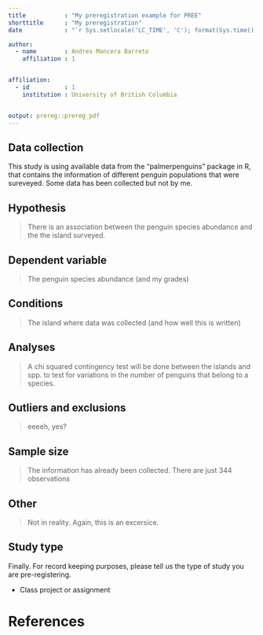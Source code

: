 ```yaml
---
title           : "My preregistration example for PREE"
shorttitle      : "My preregistration"
date            : "`r Sys.setlocale('LC_TIME', 'C'); format(Sys.time(), '%d\\\\. %B %Y')`"

author: 
  - name        : Andres Mancera Barreto
    affiliation : 1


affiliation:
  - id          : 1
    institution : University of British Columbia


output: prereg::prereg_pdf
---
```


<!-- To keep pre-registrations to a reasonable length for readers, we recommend answers fit within a single page .pdf document, roughly 3200 characters. Read more about this here: https://aspredicted.org/messages/why_limits.php -->

## Data collection

<!-- Have any data been collected for this study already? (Note: "Yes" is not an accepted answer.) -->

This study is using available data from the "palmerpenguins" package in R, that
contains the information of different penguin populations that were sureveyed.
Some data has been collected but not by me.

## Hypothesis

<!-- What's the main question being asked or hypothesis being tested in this study? -->

> There is an association between the penguin species abundance and the the island surveyed.

## Dependent variable

<!-- Describe the key dependent variable(s) specifying how they will be measured. -->

> The penguin species abundance (and my grades)

## Conditions

<!-- How many and which conditions will participants be assigned to? -->

> The island where data was collected (and how well this is written)

## Analyses

<!-- Specify exactly which analyses you will conduct to examine the main question/hypothesis. -->

> A chi squared contingency test will be done between the islands and spp. to 
test for variations in the number of penguins that belong to a species.

## Outliers and exclusions

<!-- Describe exactly how outliers will be defined and handled, and your precise rule(s) for excluding observations. -->

> eeeeh, yes?

## Sample size

<!-- How many observations will be collected or what will determine sample size? No need to justify decision, but be precise about _exactly_ how the number will be determined. -->

> The information has already been collected. There are just 344 observations

## Other

<!-- Anything else you would like to pre-register? (e.g., secondary analyses, variables collected for exploratory purposes, unusual analyses planned?) -->

> Not in reality. Again, this is an excersice.

## Study type

Finally. For record keeping purposes, please tell us the type of study you are pre-registering.

-   Class project or assignment

# References

## 

```{=tex}
\vspace{-2pc}
\setlength{\parindent}{-0.5in}
\setlength{\leftskip}{-1in}
\setlength{\parskip}{8pt}
```
\noindent
